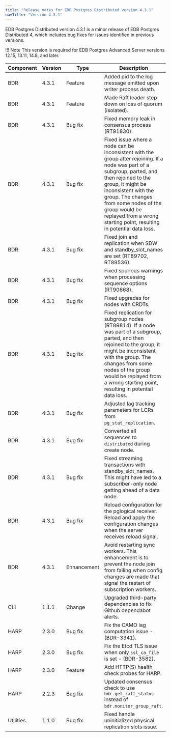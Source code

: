 ```yaml
---
title: "Release notes for EDB Postgres Distributed version 4.3.1"
navTitle: "Version 4.3.1"
---
```


EDB Postgres Distributed version 4.3.1 is a minor release of EDB Postgres Distributed 4, which includes bug fixes for issues identified in previous versions.

!!! Note
    This version is required for EDB Postgres Advanced Server versions 12.15, 13.11, 14.8, and later.

| Component | Version |  Type           |                                                   Description                                                           |
| --------- | ------- | --------------- | ------------------------------------------------------------------------------------------------------------------------|
| BDR       | 4.3.1   | Feature         | Added pid to the log message emitted upon writer process death. |
| BDR       | 4.3.1   | Feature         | Made Raft leader step down on loss of quorum (isolated). |
| BDR       | 4.3.1   | Bug fix         | Fixed memory leak in consensus process (RT91830). |
| BDR       | 4.3.1   | Bug fix         | Fixed issue where a node can be inconsistent with the group after rejoining. If a node was part of a subgroup, parted, and then rejoined to the group, it might be inconsistent with the group. The changes from some nodes of the group would be replayed from a wrong starting point, resulting in potential data loss. |
| BDR       | 4.3.1   | Bug fix         | Fixed join and replication when SDW and standby_slot_names are set (RT89702, RT89536). |
| BDR       | 4.3.1   | Bug fix         | Fixed spurious warnings when processing sequence options (RT90668). |
| BDR       | 4.3.1   | Bug fix         | Fixed upgrades for nodes with CRDTs. |
| BDR       | 4.3.1   | Bug fix         | Fixed replication for subgroup nodes (RT89814). If a node was part of a subgroup, parted, and then rejoined to the group, it might be inconsistent with the group. The changes from some nodes of the group would be replayed from a wrong starting point, resulting in potential data loss. |
| BDR       | 4.3.1   | Bug fix         | Adjusted lag tracking parameters for LCRs from `pg_stat_replication`.  |
| BDR       | 4.3.1   | Bug fix         | Converted all sequences to `distributed` during create node. |
| BDR       | 4.3.1   | Bug fix         | Fixed streaming transactions with standby_slot_names. This might have led to a subscriber-only node getting ahead of a data node.|
| BDR       | 4.3.1   | Bug fix         | Reload configuration for the pglogical receiver. Reload and apply the configuration changes when the server receives reload signal. |
| BDR       | 4.3.1   | Enhancement     | Avoid restarting sync workers. This enhancement is to prevent the node join from failing when config changes are made that signal the restart of subscription workers. |
| CLI       | 1.1.1   | Change          | Upgraded third-party dependencies to fix Github dependabot alerts. |
| HARP      | 2.3.0   | Bug fix         | Fix the CAMO lag computation issue - (BDR-3341). |
| HARP      | 2.3.0   | Bug fix         | Fix the Etcd TLS issue when only `ssl_ca_file` is set - (BDR-3582). |
| HARP      | 2.3.0   | Feature         | Add HTTP(S) health check probes for HARP. |
| HARP      | 2.2.3   | Bug fix         | Updated consensus check to use `bdr.get_raft_status` instead of `bdr.monitor_group_raft`. |
| Utilities | 1.1.0   | Bug fix         | Fixed handle uninitialized physical replication slots issue.  |
